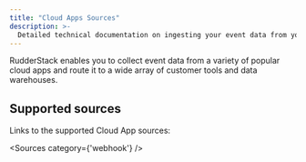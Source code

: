 ```yaml
---
title: "Cloud Apps Sources"
description: >-
  Detailed technical documentation on ingesting your event data from your cloud apps into RudderStack.
---
```


RudderStack enables you to collect event data from a variety of popular cloud apps and route it to a wide array of customer tools and data warehouses.

## Supported sources

Links to the supported Cloud App sources:

<Sources
  category={'webhook'}
/>